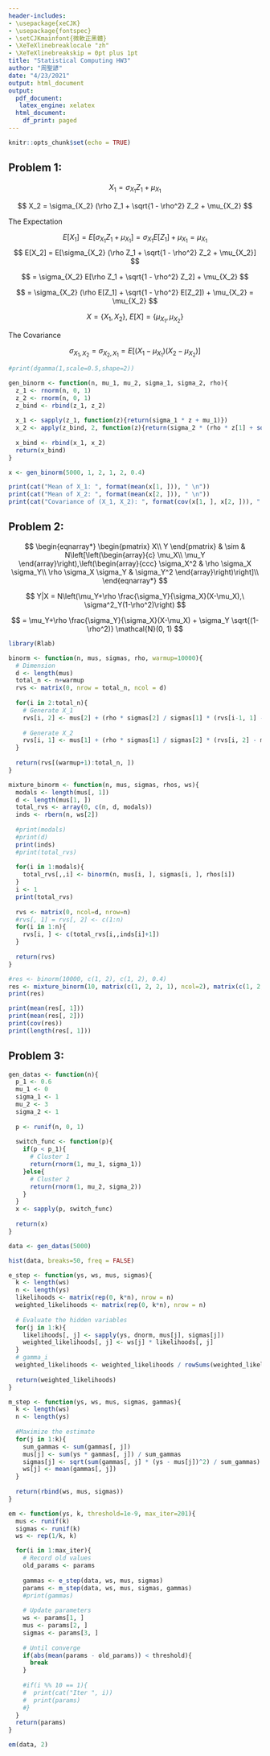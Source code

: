 ```yaml
---
header-includes:
- \usepackage{xeCJK} 
- \usepackage{fontspec} 
- \setCJKmainfont{微軟正黑體} 
- \XeTeXlinebreaklocale "zh"
- \XeTeXlinebreakskip = 0pt plus 1pt
title: "Statistical Computing HW3"
author: "周聖諺"
date: "4/23/2021"
output: html_document
output:
  pdf_document: 
   latex_engine: xelatex
  html_document:
    df_print: paged
---
```


```r
knitr::opts_chunk$set(echo = TRUE)
```

## Problem 1:

$$
X_1 = \sigma_{X_1} Z_1 + \mu_{X_1}
$$

$$
X_2 = \sigma_{X_2} (\rho Z_1 + \sqrt{1 - \rho^2} Z_2  + \mu_{X_2}
$$

The Expectation 

$$
E[X_1] = E[\sigma_{X_1} Z_1 + \mu_{X_1}] = \sigma_{X_1} E[Z_1] + \mu_{X_1} = \mu_{X_1}
$$
$$
E[X_2] = E[\sigma_{X_2} (\rho Z_1 + \sqrt{1 - \rho^2} Z_2  + \mu_{X_2}]
$$

$$
= \sigma_{X_2} E[\rho Z_1 + \sqrt{1 - \rho^2} Z_2]  + \mu_{X_2}
$$

$$
= \sigma_{X_2} (\rho E[Z_1] + \sqrt{1 - \rho^2} E[Z_2])  + \mu_{X_2} = \mu_{X_2}
$$

$$
X = \{ X_1, X_2 \}, \ E[X] = \{ \mu_{X_1}, \mu_{X_2} \}
$$

The Covariance

$$
\sigma_{X_1, X_2} = \sigma_{X_2, X_1} = E[(X_1 - \mu_{X_1})(X_2 - \mu_{X_2})]
$$

```r
#print(dgamma(1,scale=0.5,shape=2))

gen_binorm <- function(n, mu_1, mu_2, sigma_1, sigma_2, rho){
  z_1 <- rnorm(n, 0, 1)
  z_2 <- rnorm(n, 0, 1)
  z_bind <- rbind(z_1, z_2)
  
  x_1 <- sapply(z_1, function(z){return(sigma_1 * z + mu_1)})
  x_2 <- apply(z_bind, 2, function(z){return(sigma_2 * (rho * z[1] + sqrt(1 - rho * rho) * z[2]) + mu_2)})
  
  x_bind <- rbind(x_1, x_2)
  return(x_bind)
}

x <- gen_binorm(5000, 1, 2, 1, 2, 0.4)

print(cat("Mean of X_1: ", format(mean(x[1, ])), " \n"))
print(cat("Mean of X_2: ", format(mean(x[2, ])), " \n"))
print(cat("Covariance of (X_1, X_2): ", format(cov(x[1, ], x[2, ])), " \n"))
```

## Problem 2:

$$
\begin{eqnarray*} \begin{pmatrix} X\\ Y \end{pmatrix} & \sim & N\left[\left(\begin{array}{c} \mu_X\\ \mu_Y \end{array}\right),\left(\begin{array}{ccc} \sigma_X^2 & \rho \sigma_X \sigma_Y\\ \rho \sigma_X \sigma_Y & \sigma_Y^2 \end{array}\right)\right]\\ \end{eqnarray*}
$$

$$
Y|X = N\left(\mu_Y+\rho \frac{\sigma_Y}{\sigma_X}(X-\mu_X),\ \sigma^2_Y(1-\rho^2)\right)
$$

$$
= \mu_Y+\rho \frac{\sigma_Y}{\sigma_X}(X-\mu_X) + \sigma_Y \sqrt{(1-\rho^2)} \mathcal{N}(0, 1)
$$

```r
library(Rlab)

binorm <- function(n, mus, sigmas, rho, warmup=10000){
  # Dimension
  d <- length(mus)
  total_n <- n+warmup
  rvs <- matrix(0, nrow = total_n, ncol = d)
  
  for(i in 2:total_n){
    # Generate X_1
    rvs[i, 2] <- mus[2] + (rho * sigmas[2] / sigmas[1] * (rvs[i-1, 1] - mus[1])) + sigmas[2] * sqrt(1-rho^2) * rnorm(1, 0, 1)
    
    # Generate X_2
    rvs[i, 1] <- mus[1] + (rho * sigmas[1] / sigmas[2] * (rvs[i, 2] - mus[2])) + sigmas[1] * sqrt(1-rho^2) * rnorm(1, 0, 1)
  }
  
  return(rvs[(warmup+1):total_n, ])
}

mixture_binorm <- function(n, mus, sigmas, rhos, ws){
  modals <- length(mus[, 1])
  d <- length(mus[1, ])
  total_rvs <- array(0, c(n, d, modals))
  inds <- rbern(n, ws[2])
  
  #print(modals)
  #print(d)
  print(inds)
  #print(total_rvs)
  
  for(i in 1:modals){
    total_rvs[,,i] <- binorm(n, mus[i, ], sigmas[i, ], rhos[i])
  }
  i <- 1
  print(total_rvs)
  
  rvs <- matrix(0, ncol=d, nrow=n)
  #rvs[, 1] = rvs[, 2] <- c(1:n)
  for(i in 1:n){
    rvs[i, ] <- c(total_rvs[i,,inds[i]+1])
  }
  
  return(rvs)
}

#res <- binorm(10000, c(1, 2), c(1, 2), 0.4)
res <- mixture_binorm(10, matrix(c(1, 2, 2, 1), ncol=2), matrix(c(1, 2, 2, 1), ncol=2), c(0.4, 0.6), c(0.4, 0.6))
print(res)

print(mean(res[, 1]))
print(mean(res[, 2]))
print(cov(res))
print(length(res[, 1]))


```

## Problem 3:

```r
gen_datas <- function(n){
  p_1 <- 0.6
  mu_1 <- 0
  sigma_1 <- 1
  mu_2 <- 3
  sigma_2 <- 1
  
  p <- runif(n, 0, 1)
  
  switch_func <- function(p){
    if(p < p_1){
      # Cluster 1
      return(rnorm(1, mu_1, sigma_1))
    }else{
      # Cluster 2
      return(rnorm(1, mu_2, sigma_2))
    }
  }
  x <- sapply(p, switch_func)
  
  return(x)
}

data <- gen_datas(5000)

hist(data, breaks=50, freq = FALSE)
```

```r
e_step <- function(ys, ws, mus, sigmas){
  k <- length(ws)
  n <- length(ys)
  likelihoods <- matrix(rep(0, k*n), nrow = n)
  weighted_likelihoods <- matrix(rep(0, k*n), nrow = n)
  
  # Evaluate the hidden variables
  for(j in 1:k){
    likelihoods[, j] <- sapply(ys, dnorm, mus[j], sigmas[j])
    weighted_likelihoods[, j] <- ws[j] * likelihoods[, j]
  }
  # gamma_i
  weighted_likelihoods <- weighted_likelihoods / rowSums(weighted_likelihoods)
  
  return(weighted_likelihoods)
}

m_step <- function(ys, ws, mus, sigmas, gammas){
  k <- length(ws)
  n <- length(ys)
  
  #Maximize the estimate
  for(j in 1:k){
    sum_gammas <- sum(gammas[, j])
    mus[j] <- sum(ys * gammas[, j]) / sum_gammas
    sigmas[j] <- sqrt(sum(gammas[, j] * (ys - mus[j])^2) / sum_gammas)
    ws[j] <- mean(gammas[, j])
  }
  
  return(rbind(ws, mus, sigmas))
}

em <- function(ys, k, threshold=1e-9, max_iter=201){
  mus <- runif(k)
  sigmas <- runif(k)
  ws <- rep(1/k, k)

  for(i in 1:max_iter){
    # Record old values
    old_params <- params
    
    gammas <- e_step(data, ws, mus, sigmas)
    params <- m_step(data, ws, mus, sigmas, gammas)
    #print(gammas)
    
    # Update parameters
    ws <- params[1, ]
    mus <- params[2, ]
    sigmas <- params[3, ]
    
    # Until converge
    if(abs(mean(params - old_params)) < threshold){
      break
    }
    
    #if(i %% 10 == 1){
    #  print(cat("Iter ", i))
    #  print(params)
    #}
  }
  return(params)
}

em(data, 2)
```

